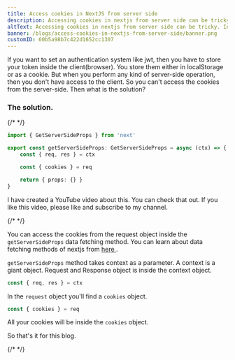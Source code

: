 ```yaml
---
title: Access cookies in NextJS from server side
description: Accessing cookies in nextjs from server side can be tricky. In this blog you will learn how to do that
altText: Accessing cookies in nextjs from server side can be tricky. In this blog you will learn how to do that
banner: /blogs/access-cookies-in-nextjs-from-server-side/banner.png
customID: 60b5a98b7c422d1652cc1307
---
```


If you want to set an authentication system like jwt, then you have to store your token inside the client(browser). You store them either in localStorage or as a cookie. But when you perform any kind of server-side operation, then you don't have access to the client. So you can't access the cookies from the server-side. Then what is the solution?

### The solution.

{/* <Gist gistLink='thatanjan/44246988c063d881d24eb9cbbcd13b2a' /> */}

```typescript
import { GetServerSideProps } from 'next'

export const getServerSideProps: GetServerSideProps = async (ctx) => {
	const { req, res } = ctx

	const { cookies } = req

	return { props: {} }
}
```

I have created a YouTube video about this. You can check that out. If you like this video, please like and subscribe to my channel.

{/*  <YouTube youTubeId="RECwLOZdiR4" /> */}

You can access the cookies from the request object inside the `getServerSideProps` data fetching method. You can learn about data fetching methods of nextjs from [ here ](https://nextjs.org/docs/basic-features/data-fetching#getserversideprops-server-side-rendering).

`getServerSideProps` method takes context as a parameter. A context is a giant object. Request and Response object is inside the context object.

```typescript
const { req, res } = ctx
```

In the `request` object you'll find a `cookies` object.

```typescript
const { cookies } = req
```

All your cookies will be inside the `cookies` object.

So that's it for this blog.

{/* <Tweet tweetLink="PaulieScanlon/status/1232982448310497286" /> */}
